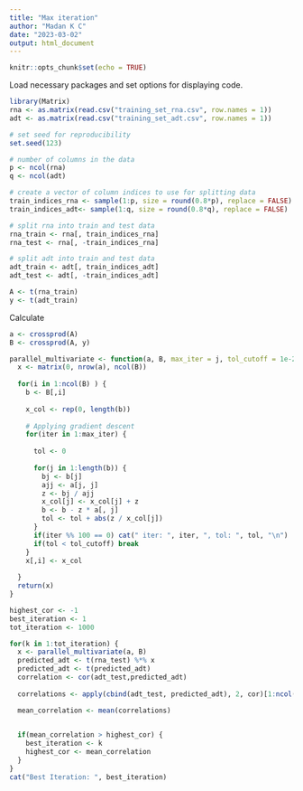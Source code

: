 ```yaml
---
title: "Max iteration"
author: "Madan K C"
date: "2023-03-02"
output: html_document
---
```


```r
knitr::opts_chunk$set(echo = TRUE)
```

Load necessary packages and set options for displaying code.
```r
library(Matrix)
rna <- as.matrix(read.csv("training_set_rna.csv", row.names = 1))
adt <- as.matrix(read.csv("training_set_adt.csv", row.names = 1))
```

```r
# set seed for reproducibility
set.seed(123)

# number of columns in the data
p <- ncol(rna)
q <- ncol(adt)

# create a vector of column indices to use for splitting data
train_indices_rna <- sample(1:p, size = round(0.8*p), replace = FALSE)
train_indices_adt<- sample(1:q, size = round(0.8*q), replace = FALSE)

# split rna into train and test data
rna_train <- rna[, train_indices_rna]
rna_test <- rna[, -train_indices_rna]

# split adt into train and test data
adt_train <- adt[, train_indices_adt]
adt_test <- adt[, -train_indices_adt]
```

```r
A <- t(rna_train)
y <- t(adt_train)
```

Calculate 
```r
a <- crossprod(A)
B <- crossprod(A, y)
```


```r

parallel_multivariate <- function(a, B, max_iter = j, tol_cutoff = 1e-2){
  x <- matrix(0, nrow(a), ncol(B))
  
  for(i in 1:ncol(B) ) {
    b <- B[,i]
    
    x_col <- rep(0, length(b))
    
    # Applying gradient descent
    for(iter in 1:max_iter) {
      
      tol <- 0
      
      for(j in 1:length(b)) {
        bj <- b[j]
        ajj <- a[j, j]
        z <- bj / ajj
        x_col[j] <- x_col[j] + z
        b <- b - z * a[, j]
        tol <- tol + abs(z / x_col[j])
      }
      if(iter %% 100 == 0) cat(" iter: ", iter, ", tol: ", tol, "\n") 
      if(tol < tol_cutoff) break
    }
    x[,i] <- x_col 
  
  }
  return(x)
}
```

```r
highest_cor <- -1
best_iteration <- 1
tot_iteration <- 1000

for(k in 1:tot_iteration) {
  x <- parallel_multivariate(a, B)
  predicted_adt <- t(rna_test) %*% x
  predicted_adt <- t(predicted_adt)
  correlation <- cor(adt_test,predicted_adt)
  
  correlations <- apply(cbind(adt_test, predicted_adt), 2, cor)[1:ncol(adt_test), (ncol(adt_test)+1):(ncol(adt_test)+ncol(predicted_adt))]

  mean_correlation <- mean(correlations)

  
  if(mean_correlation > highest_cor) {
    best_iteration <- k
    highest_cor <- mean_correlation
  }
} 
cat("Best Iteration: ", best_iteration)
```









